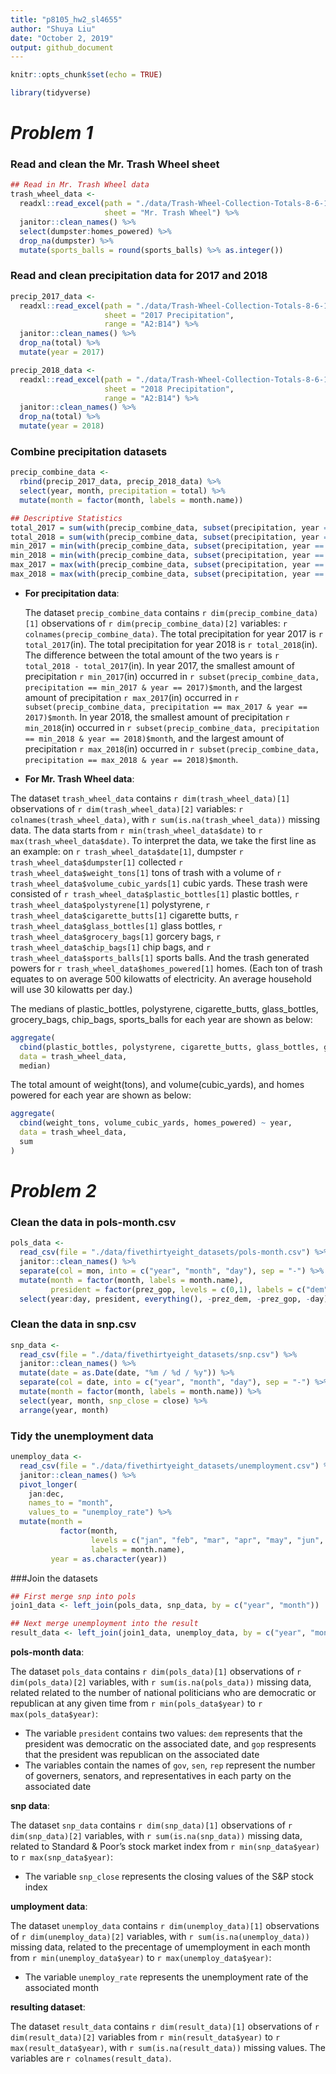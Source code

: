 ```yaml
---
title: "p8105_hw2_sl4655"
author: "Shuya Liu"
date: "October 2, 2019"
output: github_document
---
```


```r
knitr::opts_chunk$set(echo = TRUE)

library(tidyverse)
```

# _Problem 1_

### Read and clean the Mr. Trash Wheel sheet

```r
## Read in Mr. Trash Wheel data
trash_wheel_data <- 
  readxl::read_excel(path = "./data/Trash-Wheel-Collection-Totals-8-6-19.xlsx",
                     sheet = "Mr. Trash Wheel") %>%
  janitor::clean_names() %>%
  select(dumpster:homes_powered) %>%
  drop_na(dumpster) %>%
  mutate(sports_balls = round(sports_balls) %>% as.integer())
```

### Read and clean precipitation data for 2017 and 2018

```r
precip_2017_data <- 
  readxl::read_excel(path = "./data/Trash-Wheel-Collection-Totals-8-6-19.xlsx",
                     sheet = "2017 Precipitation",
                     range = "A2:B14") %>%
  janitor::clean_names() %>%
  drop_na(total) %>%
  mutate(year = 2017)

precip_2018_data <-
  readxl::read_excel(path = "./data/Trash-Wheel-Collection-Totals-8-6-19.xlsx",
                     sheet = "2018 Precipitation",
                     range = "A2:B14") %>%
  janitor::clean_names() %>%
  drop_na(total) %>%
  mutate(year = 2018)
```

### Combine precipitation datasets

```r
precip_combine_data <-
  rbind(precip_2017_data, precip_2018_data) %>%
  select(year, month, precipitation = total) %>% 
  mutate(month = factor(month, labels = month.name))
```

```r
## Descriptive Statistics
total_2017 = sum(with(precip_combine_data, subset(precipitation, year == 2017)))
total_2018 = sum(with(precip_combine_data, subset(precipitation, year == 2018)))
min_2017 = min(with(precip_combine_data, subset(precipitation, year == 2017)))
min_2018 = min(with(precip_combine_data, subset(precipitation, year == 2018)))
max_2017 = max(with(precip_combine_data, subset(precipitation, year == 2017)))
max_2018 = max(with(precip_combine_data, subset(precipitation, year == 2018)))
```

* **For precipitation data**:

  The dataset `precip_combine_data` contains `r dim(precip_combine_data)[1]` observations of `r dim(precip_combine_data)[2]` variables: `r colnames(precip_combine_data)`. The total precipitation for year 2017 is `r total_2017`(in). The total precipitation for year 2018 is `r total_2018`(in). The difference between the total amount of the two years is `r total_2018 - total_2017`(in). In year 2017, the smallest amount of precipitation `r min_2017`(in) occurred in `r subset(precip_combine_data, precipitation == min_2017 & year == 2017)$month`, and the largest amount of precipitation `r max_2017`(in) occurred in `r subset(precip_combine_data, precipitation == max_2017 & year == 2017)$month`. In year 2018, the smallest amount of precipitation `r min_2018`(in) occurred in `r subset(precip_combine_data, precipitation == min_2018 & year == 2018)$month`, and the largest amount of precipitation `r max_2018`(in) occurred in `r subset(precip_combine_data, precipitation == max_2018 & year == 2018)$month`.

* **For Mr. Trash Wheel data**:

The dataset `trash_wheel_data` contains `r dim(trash_wheel_data)[1]` observations of `r dim(trash_wheel_data)[2]` variables: `r colnames(trash_wheel_data)`, with `r sum(is.na(trash_wheel_data))` missing data. The data starts from `r min(trash_wheel_data$date)` to `r max(trash_wheel_data$date)`. To interpret the data, we take the first line as an example: on `r trash_wheel_data$date[1]`, dumpster `r trash_wheel_data$dumpster[1]` collected `r trash_wheel_data$weight_tons[1]` tons of trash with a volume of `r trash_wheel_data$volume_cubic_yards[1]` cubic yards. These trash were consisted of `r trash_wheel_data$plastic_bottles[1]` plastic bottles, `r trash_wheel_data$polystyrene[1]` polystyrene, `r trash_wheel_data$cigarette_butts[1]` cigarette butts, `r trash_wheel_data$glass_bottles[1]` glass bottles, `r trash_wheel_data$grocery_bags[1]` gorcery bags, `r trash_wheel_data$chip_bags[1]` chip bags, and `r trash_wheel_data$sports_balls[1]` sports balls. And the trash generated powers for `r trash_wheel_data$homes_powered[1]` homes. (Each ton of trash equates to on average 500 kilowatts of electricity.  An average household will use 30 kilowatts per day.)
  
The medians of plastic_bottles, polystyrene, cigarette_butts, glass_bottles, grocery_bags, chip_bags, sports_balls for each year are shown as below:
  
```r
aggregate(
  cbind(plastic_bottles, polystyrene, cigarette_butts, glass_bottles, grocery_bags, chip_bags, sports_balls) ~ year, 
  data = trash_wheel_data, 
  median)
```

The total amount of weight(tons), and volume(cubic_yards), and homes powered for each year are shown as below:

```r
aggregate(
  cbind(weight_tons, volume_cubic_yards, homes_powered) ~ year,
  data = trash_wheel_data,
  sum
)
```

# _Problem 2_

### Clean the data in pols-month.csv

```r
pols_data <- 
  read_csv(file = "./data/fivethirtyeight_datasets/pols-month.csv") %>%
  janitor::clean_names() %>%
  separate(col = mon, into = c("year", "month", "day"), sep = "-") %>%
  mutate(month = factor(month, labels = month.name),
         president = factor(prez_gop, levels = c(0,1), labels = c("dem", "gop"))) %>%
  select(year:day, president, everything(), -prez_dem, -prez_gop, -day)
```

### Clean the data in snp.csv

```r
snp_data <- 
  read_csv(file = "./data/fivethirtyeight_datasets/snp.csv") %>%
  janitor::clean_names() %>%
  mutate(date = as.Date(date, "%m / %d / %y")) %>%
  separate(col = date, into = c("year", "month", "day"), sep = "-") %>%
  mutate(month = factor(month, labels = month.name)) %>%
  select(year, month, snp_close = close) %>%
  arrange(year, month)

```

### Tidy the unemployment data

```r
unemploy_data <- 
  read_csv(file = "./data/fivethirtyeight_datasets/unemployment.csv") %>%
  janitor::clean_names() %>%
  pivot_longer(
    jan:dec, 
    names_to = "month",
    values_to = "unemploy_rate") %>%
  mutate(month = 
           factor(month, 
                  levels = c("jan", "feb", "mar", "apr", "may", "jun", "jul", "aug", "sep", "oct", "nov", "dec"), 
                  labels = month.name),
         year = as.character(year))
```

###Join the datasets

```r
## First merge snp into pols
join1_data <- left_join(pols_data, snp_data, by = c("year", "month"))

## Next merge unemployment into the result
result_data <- left_join(join1_data, unemploy_data, by = c("year", "month"))
```

**pols-month data**:

The dataset `pols_data` contains `r dim(pols_data)[1]` observations of `r dim(pols_data)[2]` variables, with `r sum(is.na(pols_data))` missing data, related related to the number of national politicians who are democratic or republican at any given time from `r min(pols_data$year)` to `r max(pols_data$year)`:

  * The variable `president` contains two values: `dem` represents that the president was democratic on the associated date, and `gop` respresents that the president was republican on the associated date
  * The variables contain the names of `gov`, `sen`, `rep` represent the number of governers, senators, and representatives in each party on the associated date
  
**snp data**:

The dataset `snp_data` contains `r dim(snp_data)[1]` observations of `r dim(snp_data)[2]` variables, with `r sum(is.na(snp_data))` missing data, related to Standard & Poor’s stock market index from `r min(snp_data$year)` to `r max(snp_data$year)`:

  * The variable `snp_close` represents the closing values of the S&P stock index

**umployment data**:

The dataset `unemploy_data` contains `r dim(unemploy_data)[1]` observations of `r dim(unemploy_data)[2]` variables, with `r sum(is.na(unemploy_data))` missing data, related to the precentage of umemployment in each month from `r min(unemploy_data$year)` to `r max(unemploy_data$year)`:

  * The variable `unemploy_rate` represents the unemployment rate of the associated month

**resulting dataset**:

The dataset `result_data` contains `r dim(result_data)[1]` observations of `r dim(result_data)[2]` variables from `r min(result_data$year)` to `r max(result_data$year)`, with `r sum(is.na(result_data))` missing values. The variables are `r colnames(result_data)`.